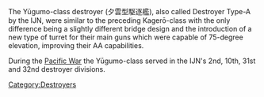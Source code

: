 The Yūgumo-class destroyer (夕雲型駆逐艦), also called Destroyer Type-A by the IJN, were similar to the preceding Kagerō-class with the only difference being a slightly different bridge design and the introduction of a new type of turret for their main guns which were capable of 75-degree elevation, improving their AA capabilities.

During the [[wikipedia:Pacific War|Pacific War]] the Yūgumo-class served in the IJN's 2nd, 10th, 31st and 32nd destroyer divisions.
[[Category:Destroyers]]